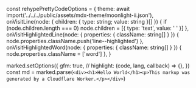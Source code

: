 
const rehypePrettyCodeOptions = {
  theme: await import('../../../public/assets/mdx-theme/moonlight-ii.json'),
  onVisitLine(node: { children: { type: string; value: string }[] }) {
    if (node.children.length === 0) node.children = [{ type: 'text', value: ' ' }]
  },
  onVisitHighlightedLine(node: { properties: { className: string[] } }) {
    node.properties.className.push('line--highlighted')
  },
  onVisitHighlightedWord(node: { properties: { className: string[] } }) {
    node.properties.className = ['word']
  },
}

marked.setOptions({
  gfm: true,
  // highlight: (code, lang, callback) => {},
})
const md = marked.parse(`<div><h1>Hello World</h1><p>This markup was generated by a Cloudflare Worker.</p></div>`)